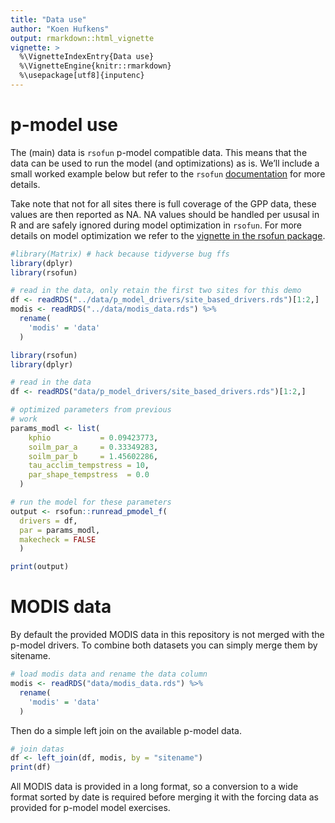 ```yaml
---
title: "Data use"
author: "Koen Hufkens"
output: rmarkdown::html_vignette
vignette: >
  %\VignetteIndexEntry{Data use}
  %\VignetteEngine{knitr::rmarkdown}
  %\usepackage[utf8]{inputenc}
---
```


# p-model use

The (main) data is `rsofun` p-model compatible data. This means that the data
can be used to run the model (and optimizations) as is. We'll include a small
worked example below but refer to the `rsofun` 
[documentation](https://computationales.github.io/rsofun/articles/pmodel_use.html)
for more details.

Take note that not for all sites there is full coverage of the GPP data, these values
are then reported as NA. NA values should be handled per ususal in R and are safely
ignored during model optimization in `rsofun`. For more details on model optimization
we refer to the [vignette in the rsofun package](https://computationales.github.io/rsofun/articles/pmodel_use.html#calibrating-model-parameters).

```r
#library(Matrix) # hack because tidyverse bug ffs
library(dplyr)
library(rsofun)

# read in the data, only retain the first two sites for this demo
df <- readRDS("../data/p_model_drivers/site_based_drivers.rds")[1:2,]
modis <- readRDS("../data/modis_data.rds") %>%
  rename(
    'modis' = 'data'
  )
```


```r
library(rsofun)
library(dplyr)

# read in the data
df <- readRDS("data/p_model_drivers/site_based_drivers.rds")[1:2,]
```

```r
# optimized parameters from previous
# work
params_modl <- list(
    kphio           = 0.09423773,
    soilm_par_a     = 0.33349283,
    soilm_par_b     = 1.45602286,
    tau_acclim_tempstress = 10,
    par_shape_tempstress  = 0.0
  )
```


```r
# run the model for these parameters
output <- rsofun::runread_pmodel_f(
  drivers = df,
  par = params_modl,
  makecheck = FALSE
  )

print(output)
```

# MODIS data

By default the provided MODIS data in this repository is not merged with the
p-model drivers. To combine both datasets you can simply merge them by
sitename.

```r
# load modis data and rename the data column
modis <- readRDS("data/modis_data.rds") %>%
  rename(
    'modis' = 'data'
  )
```

Then do a simple left join on the available p-model data.

```r
# join datas
df <- left_join(df, modis, by = "sitename")
print(df)
```
All MODIS data is provided in a long format, so a conversion to a wide format
sorted by date is required before merging it with the forcing data as provided
for p-model model exercises.

